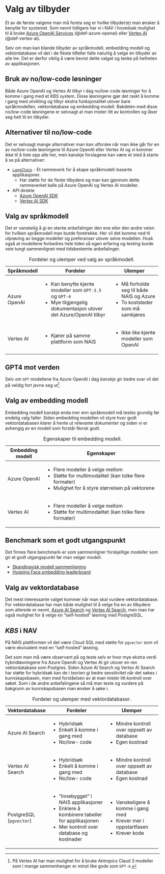 # Valg av tilbyder {#sec-tilbyder}

Et av de første valgene man må foreta seg er hvilke tilbyder(e) man ønsker å
benytte for systemet. Som nevnt tidligere har vi i NAV i hovedsak mulighet til å
bruke [Azure OpenAI
Services](https://azure.microsoft.com/en-us/products/ai-services/openai-service)
(@def-azure-openai) eller [Vertex AI](https://cloud.google.com/vertex-ai?hl=nb)
(@def-vertex-ai).

Selv om man kan blande tilbyder av språkmodell, embedding modell og
vektordatabase vil det i de fleste tilfeller falle naturlig å velge én tilbyder
av alle tre. Det er derfor viktig å være bevist dette valget og tenke på
helheten av applikasjonen.

## Bruk av no/low-code løsninger

Både Azure OpenAI og Vertex AI tilbyr i dag no/low-code løsninger for å komme i
gang med et _KBS_ system. Disse løsningene gjør det raskt å komme i gang med
utvikling og tilbyr ekstra funksjonalitet utover bare språkmodellen,
vektordatabase og embedding modell. Bakdelen med disse no/low-code løsningene er
selvsagt at man mister litt av kontrollen og låser seg helt til en tilbyder.

::: {.callout-tip collapse="true"}
## Alternativer til no/low-code
Det er selvsagt mange alternativer man kan utforske når man ikke går for en av
no/low-code løsningene til Azure OpenAI eller Vertex AI og vi kommer ikke til å
liste opp alle her, men kanskje forslagene kan være et sted å starte å se på
alternativer:

- [`LangChain`][langchain] - Et rammeverk for å skape språkmodell-baserte
applikasjoner.
    - Har støtte for de fleste tilbydere og man kan gjennom dette rammeverket
    kalle på Azure OpenAI og Vertex AI modeller.
- API direkte
    - [Azure OpenAI SDK][azure_sdk]
    - [Vertex AI SDK][vertex_sdk]
:::

## Valg av språkmodell

Det er vanskelig å gi en sterke anbefalinger den ene eller den andre veien for
hvilken språkmodell man burde foretrekke. Her vil det komme ned til utprøving av
begge modeller og preferanser utover selve modellen. Husk også at modellene
forbedres hele tiden så egen erfaring og testing burde veie tungt sammenlignet
med tidsbestemte anbefalinger.

+--------------+-------------------------------------------------------------------+--------------------------------------------+
| Språkmodell  | Fordeler                                                          | Ulemper                                    |
+==============+===================================================================+============================================+
| Azure OpenAI | -   Kan benytte kjente modeller som `GPT-3.5` og `GPT-4`          | -   Må forholde seg til både NAIS og Azure |
|              | -   Mye tilgjengelig dokumentasjon utover det Azure/OpenAI tilbyr | -   To koststeder som må samkjøres         |
+--------------+-------------------------------------------------------------------+--------------------------------------------+
| Vertex AI    | -   Kjører på samme plattform som NAIS                            | -   Ikke like kjente modeller som OpenAI   |
+--------------+-------------------------------------------------------------------+--------------------------------------------+

: Fordeler og ulemper ved valg av språkmodell.

::: {.callout-tip}
## GPT4 mot verden
Selv om `GPT` modellene fra Azure OpenAI i dag _kanskje_ gir bedre svar vil det
på veldig fort jevne seg ut[^1].
:::

## Valg av embedding modell

Embedding modell kanskje enda mer enn språkmodell må testes grundig før endelig
valg faller. Siden embedding modellen vil styre hvor godt vektordatabasen klarer
å hente ut relevante dokumenter og siden vi er avhengig av en modell som forstår
Norsk godt.

+------------------+----------------------------------------------------------+
| Embedding modell | Egenskaper                                               |
+==================+==========================================================+
| Azure OpenAI     | -   Flere modeller å velge mellom                        |
|                  | -   Støtte for multimodalitet (kan tolke flere formater) |
|                  | -   Mulighet for å styre størrelsen på vektorene         |
+------------------+----------------------------------------------------------+
| Vertex AI        | -   Flere modeller å velge mellom                        |
|                  | -   Støtte for multimodalitet (kan tolke flere formater) |
+------------------+----------------------------------------------------------+

: Egenskaper til embedding modell.

::: {.callout-tip collapse="true"}
## Benchmark som et godt utgangspunkt
Det finnes flere benchmark-er som sammenligner forskjellige modeller som gir et
godt utgangspunkt før man velger modell.

- [Skandinavisk modell sammenligning][seb]
- [Hugging Face embedding leaderboard][mteb]
:::

## Valg av vektordatabase

Det mest interessante valget kommer når man skal vurdere vektordatabase. For
vektordatabase har man både mulighet til å velge fra en av tilbydere som
allerede er nevnt, [Azure AI Search][azure_ai_search] og [Vertex AI
Search][vertex_ai_search], men man har også mulighet for å velge en
"self-hosted" løsning med PostgreSQL.

::: {.callout-note collapse="true"}
## *KBS* i NAV
På NAIS plattformen vil det være Cloud SQL med støtte for `pgvector` som vil
være ekvivalent med en "self-hosted" løsning.
:::

Det som man må være observant på og teste selv er hvor mye ekstra verdi
hybridløsningene fra Azure OpenAI og Vertex AI gir utover en ren vektordatabase
som Postgres. Siden Azure AI Search og Vertex AI Search har støtte for hybridsøk
kan de i teorien gi bedre sensitivitet når det søkes i kunnskapsbasen, men med
forståelsen av at man mister litt kontroll over søket. Som i de andre
anbefalingene så må man teste og vurdere på bakgrunn av kunnskapsbasen man
ønsker å søke i.

+-------------------------+----------------------------------------------------+----------------------------------------------+
| Vektordatabase          | Fordeler                                           | Ulemper                                      |
+=========================+====================================================+==============================================+
| Azure AI Search         | -   Hybridsøk                                      | -   Mindre kontroll over oppsett av database |
|                         | -   Enkelt å komme i gang med                      | -   Egen kostnad                             |
|                         | -   No/low- code                                   |                                              |
+-------------------------+----------------------------------------------------+----------------------------------------------+
| Vertex AI Search        | -   Hybridsøk                                      | -   Mindre kontroll over oppsett av database |
|                         | -   Enkelt å komme i gang med                      | -   Egen kostnad                             |
|                         | -   No/low- code                                   |                                              |
+-------------------------+----------------------------------------------------+----------------------------------------------+
| PostgreSQL (`pgvector`) | -   "Innebygget" i NAIS applikasjoner              | -   Vanskeligere å komme i gang med          |
|                         | -   Enklere å kombinere tabeller for applikasjonen | -   Krever mer i oppstartfasen               |
|                         | -   Mer kontroll over database og kostnader        | -   Krever kode                              |
+-------------------------+----------------------------------------------------+----------------------------------------------+

: Fordeler og ulemper med vektordatabaser.

[azure_ai_search]: https://azure.microsoft.com/en-us/products/ai-services/ai-search
[vertex_ai_search]: https://cloud.google.com/enterprise-search?hl=nb
[seb]: https://kennethenevoldsen.github.io/scandinavian-embedding-benchmark/
[mteb]: https://huggingface.co/spaces/mteb/leaderboard
[langchain]: https://www.langchain.com
[azure_sdk]: https://learn.microsoft.com/en-us/fabric/data-science/ai-services/how-to-use-openai-sdk-synapse?tabs=python
[vertex_sdk]: https://cloud.google.com/vertex-ai/docs/python-sdk/use-vertex-ai-python-sdk-ref

[^1]: På Vertex AI har man mulighet for å bruke Antropics Claud 3 modeller som i
mange sammenhenger er minst like gode som `GPT-4`.